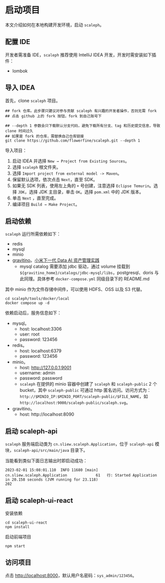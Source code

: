 # 启动项目

本文介绍如何在本地构建开发环境，启动 `scaleph`。

## 配置 IDE

开发者需准备 IDE，`scaleph` 推荐使用 IntelliJ IDEA 开发，开发时需安装如下插件：

- lombok

## 导入 IDEA

首先，clone `scaleph` 项目。

```shell
## fork 仓库。此步骤只建议对参与贡献 scaleph 有兴趣的开发者操作，否则无需 fork
## 点击 github 上的 fork 按钮，fork 到自己账号下

## --depth 1 参数会只下载默认分支代码，避免下载所有分支、tag 和历史提交信息，导致 clone 时间过久
## 如果是 fork 的仓库，需替换自己仓库链接
git clone https://github.com/flowerfine/scaleph.git --depth 1
```

导入项目：

1. 启动 IDEA 并选择 `New → Project from Existing Sources`。
2. 选择 `scaleph` 根文件夹。
3. 选择 `Import project from external model -> Maven`。
4. 保留默认选项，依次点击 `Next`，直至 SDK。
5. 如果无 SDK 列表，使用左上角的 `+` 号创建，注意选择 `Eclipse Temurin`。选择 `JDK`，选择 JDK 主目录，单击 `OK`。选择 `pom.xml` 中的 JDK 版本。
6. 单击 `Next` ，直至完成。
7. 编译项目 `Build → Make Project`。

## 启动依赖

`scaleph` 运行所需依赖如下：

- redis
- mysql
- minio
- [gravitino](https://github.com/datastrato/gravitino)。[小米下一代 Data AI 资产管理实践](https://www.infoq.cn/article/ZSGZr9BUkwMoxWLssDhJ)
  - mysql catalog 需要添加 jdbc 驱动，通过 volume 挂载到 `${gravitino_home}/catalogs/jdbc-mysql/libs`，postgresql、doris 与此同理。具体参考 `docker-compose.yml` 同级目录下的 README.md


其中 minio 作为文件存储中间件，可以使用 HDFS、OSS 以及 S3 代替。

```shell
cd scaleph/tools/docker/local
docker compose up -d
```

依赖启动后，服务信息如下：

- mysql。
  - host: localhost:3306
  - user: root
  - password: 123456
- redis。
  - host: localhost:6379
  - password: 123456
- minio。
  - host: http://127.0.0.1:9001
  - username: admin
  - password: password
  - `scaleph` 在提供的 minio 容器中创建了 `scaleph` 和 `scaleph-public` 2 个 bucket，其中 `scaleph-public` 可通过 http 匿名访问。访问方式为：`http://$MINIO_IP:$MINIO_PORT/scaleph-public/$FILE_NAME`，如 `http://localhost:9000/scaleph-public/scaleph.svg`。
- gravitino。
  - host: http://localhost:8090
  

## 启动 scaleph-api

`scaleph` 服务端启动类为 `cn.sliew.scaleph.Application`，位于 `scaleph-api` 模块，`scaleph-api/src/main/java` 目录下。

当能看到类似下面日志输出时即启动成功：

```
2023-02-01 15:08:01.110  INFO 11680 [main] cn.sliew.scaleph.Application             61   行: Started Application in 20.158 seconds (JVM running for 23.118)
202
```

## 启动 scaleph-ui-react

安装依赖

```shell
cd scaleph-ui-react
npm install
```

启动前端项目

```shell
npm start
```

## 访问项目

点击 [http://localhost:8000](http://localhost:8000)，默认用户名密码：`sys_admin/123456`。

